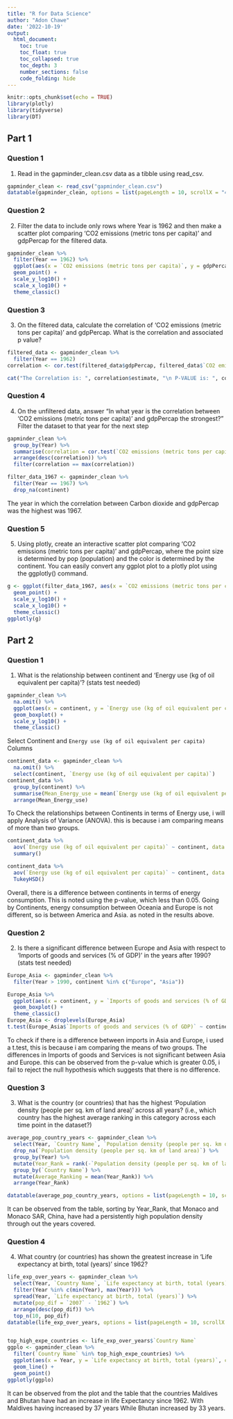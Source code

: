 ```yaml
---
title: "R for Data Science"
author: "Adon Chawe"
date: '2022-10-19'
output: 
  html_document:
    toc: true
    toc_float: true
    toc_collapsed: true
    toc_depth: 3
    number_sections: false
    code_folding: hide
---
```


```r
knitr::opts_chunk$set(echo = TRUE)
library(plotly)
library(tidyverse)
library(DT)
```

## Part 1
### Question 1
1. Read in the gapminder_clean.csv data as a tibble using read_csv.

```r
gapminder_clean <- read_csv("gapminder_clean.csv")
datatable(gapminder_clean, options = list(pageLength = 10, scrollX = "400px", filter = "top"))
```

### Question 2
2. Filter the data to include only rows where Year is 1962 and then make a scatter plot comparing 'CO2 emissions (metric tons per capita)' and gdpPercap for the filtered data.
```r
gapminder_clean %>%
  filter(Year == 1962) %>%
  ggplot(aes(x = `CO2 emissions (metric tons per capita)`, y = gdpPercap)) +
  geom_point() +
  scale_y_log10() +
  scale_x_log10() +
  theme_classic()
```

### Question 3
3. On the filtered data, calculate the correlation of 'CO2 emissions (metric tons per capita)' and gdpPercap. What is the correlation and associated p value?
```r
filtered_data <- gapminder_clean %>%
  filter(Year == 1962)
correlation <- cor.test(filtered_data$gdpPercap, filtered_data$`CO2 emissions (metric tons per capita)`)

cat("The Correlation is: ", correlation$estimate, "\n P-VALUE is: ", correlation$p.value)
```

### Question 4
4. On the unfiltered data, answer “In what year is the correlation between 'CO2 emissions (metric tons per capita)' and gdpPercap the strongest?” Filter the dataset to that year for the next step

```r
gapminder_clean %>%
  group_by(Year) %>%
  summarise(correlation = cor.test(`CO2 emissions (metric tons per capita)`, gdpPercap)$estimate) %>%
  arrange(desc(correlation)) %>%
  filter(correlation == max(correlation))

filter_data_1967 <- gapminder_clean %>%
  filter(Year == 1967) %>%
  drop_na(continent)
```
The year in which the correlation between Carbon dioxide and gdpPercap was the highest was 1967.

### Question 5
5. Using plotly, create an interactive scatter plot comparing 'CO2 emissions (metric tons per capita)' and gdpPercap, where the point size is determined by pop (population) and the color is determined by the continent. You can easily convert any ggplot plot to a plotly plot using the ggplotly() command.
```r
g <- ggplot(filter_data_1967, aes(x = `CO2 emissions (metric tons per capita)`, y = gdpPercap, color = continent, size = pop)) +
  geom_point() +
  scale_y_log10() +
  scale_x_log10() +
  theme_classic()
ggplotly(g)
```

## Part 2

### Question 1
1. What is the relationship between continent and 'Energy use (kg of oil equivalent per capita)'? (stats test needed)
```r
gapminder_clean %>%
  na.omit() %>%
  ggplot(aes(x = continent, y = `Energy use (kg of oil equivalent per capita)`)) +
  geom_boxplot() +
  scale_y_log10() +
  theme_classic()
```

Select Continent and `Energy use (kg of oil equivalent per capita)` Columns 

```r
continent_data <- gapminder_clean %>%
  na.omit() %>%
  select(continent, `Energy use (kg of oil equivalent per capita)`)
continent_data %>%
  group_by(continent) %>%
  summarise(Mean_Energy_use = mean(`Energy use (kg of oil equivalent per capita)`, na.rm = TRUE)) %>%
  arrange(Mean_Energy_use)
```

To Check the relationships between Continents in terms of Energy use, i will apply Analysis of Variance (ANOVA). this is because i am comparing means of more than two groups.

```r
continent_data %>%
  aov(`Energy use (kg of oil equivalent per capita)` ~ continent, data = .) %>%
  summary()

continent_data %>%
  aov(`Energy use (kg of oil equivalent per capita)` ~ continent, data = .) %>%
  TukeyHSD()
```
Overall, there is a difference between continents in terms of energy consumption. This is noted using the p-value, which less than 0.05.
Going by Continents, energy consumption between Oceania and Europe is not different, so is between America and Asia. as noted in the results above. 

### Question 2
2. Is there a significant difference between Europe and Asia with respect to 'Imports of goods and services (% of GDP)' in the years after 1990? (stats test needed)

```r
Europe_Asia <- gapminder_clean %>%
  filter(Year > 1990, continent %in% c("Europe", "Asia"))

Europe_Asia %>%
  ggplot(aes(x = continent, y = `Imports of goods and services (% of GDP)`)) +
  geom_boxplot() +
  theme_classic()
Europe_Asia <- droplevels(Europe_Asia)
t.test(Europe_Asia$`Imports of goods and services (% of GDP)` ~ continent, data = Europe_Asia)
```
To check if there is a difference between imports in Asia and Europe, i used a t.test, this is because i am comparing the means of two groups. 
The differences in Imports of goods and Services is not significant between Asia and Europe. this can be observed from the p-value which is greater 0.05, i fail to reject the null hypothesis which suggests that there is no difference.

### Question 3
3. What is the country (or countries) that has the highest 'Population density (people per sq. km of land area)' across all years? (i.e., which country has the highest average ranking in this category across each time point in the dataset?)
```r
average_pop_country_years <- gapminder_clean %>%
  select(Year, `Country Name`, `Population density (people per sq. km of land area)`) %>%
  drop_na(`Population density (people per sq. km of land area)`) %>%
  group_by(Year) %>%
  mutate(Year_Rank = rank(-`Population density (people per sq. km of land area)`, )) %>%
  group_by(`Country Name`) %>%
  mutate(Average_Ranking = mean(Year_Rank)) %>%
  arrange(Year_Rank)

datatable(average_pop_country_years, options = list(pageLength = 10, scrollX = "400px", filter = "top"))
```
It can be observed from the table, sorting by Year_Rank, that Monaco and Monaco SAR, China, have had a persistently high population density through out the years covered.

### Question 4
4. What country (or countries) has shown the greatest increase in 'Life expectancy at birth, total (years)' since 1962?
```r
life_exp_over_years <- gapminder_clean %>%
  select(Year, `Country Name`, `Life expectancy at birth, total (years)`) %>%
  filter(Year %in% c(min(Year), max(Year))) %>%
  spread(Year, `Life expectancy at birth, total (years)`) %>%
  mutate(pop_dif = `2007` - `1962`) %>%
  arrange(desc(pop_dif)) %>%
  top_n(10, pop_dif)
datatable(life_exp_over_years, options = list(pageLength = 10, scrollX = "400px", filter = "top"))


top_high_expe_countries <- life_exp_over_years$`Country Name`
ggplo <- gapminder_clean %>%
  filter(`Country Name` %in% top_high_expe_countries) %>%
  ggplot(aes(x = Year, y = `Life expectancy at birth, total (years)`, color = `Country Name`)) +
  geom_line() +
  geom_point()
ggplotly(ggplo)
```
It can be observed from the plot and the table that the countries Maldives and Bhutan have had an increase in life Expectancy since 1962. With Maldives having increased by 37 years While Bhutan increased by 33 years.
